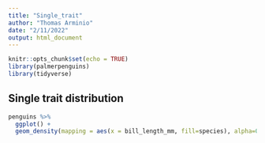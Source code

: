 ```yaml
---
title: "Single_trait"
author: "Thomas Arminio"
date: "2/11/2022"
output: html_document
---
```


```r
knitr::opts_chunk$set(echo = TRUE)
library(palmerpenguins)
library(tidyverse)
```

## Single trait distribution
```r
penguins %>%
  ggplot() +
  geom_density(mapping = aes(x = bill_length_mm, fill=species), alpha=0.5)
```